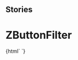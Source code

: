 
## Stories

<Meta title="Deprecated/Buttons/ZButtonFilterDeprecated" component="z-button-filter" />

# ZButtonFilter

<Preview>
  <Story name="z-button-filter">
    {html`
      <z-button-filter
        filtername="${text('filtername', 'filter 2')}"
        hasicon="${boolean('hasicon', true)}"
        isfixed="${boolean('isfixed', true)}"
      ></z-button-filter>
    `}
  </Story>
</Preview>

  <Props of="z-button-filter" />

